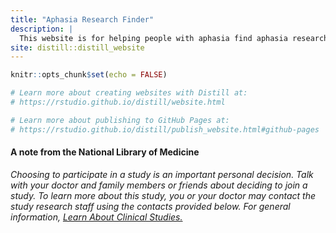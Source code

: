 ```yaml
---
title: "Aphasia Research Finder"
description: |
  This website is for helping people with aphasia find aphasia research studies
site: distill::distill_website
---
```


```r
knitr::opts_chunk$set(echo = FALSE)

# Learn more about creating websites with Distill at:
# https://rstudio.github.io/distill/website.html

# Learn more about publishing to GitHub Pages at:
# https://rstudio.github.io/distill/publish_website.html#github-pages

```




<div class="study">
<h4>A note from the National Library of Medicine</h4>
<em>Choosing to participate in a study is an important personal decision. Talk with your doctor and family members or friends about deciding to join a study. To learn more about this study, you or your doctor may contact the study research staff using the contacts provided below. For general information, <a href="https://clinicaltrials.gov/ct2/about-studies/learn">Learn About Clinical Studies.</a></em>
</div>

